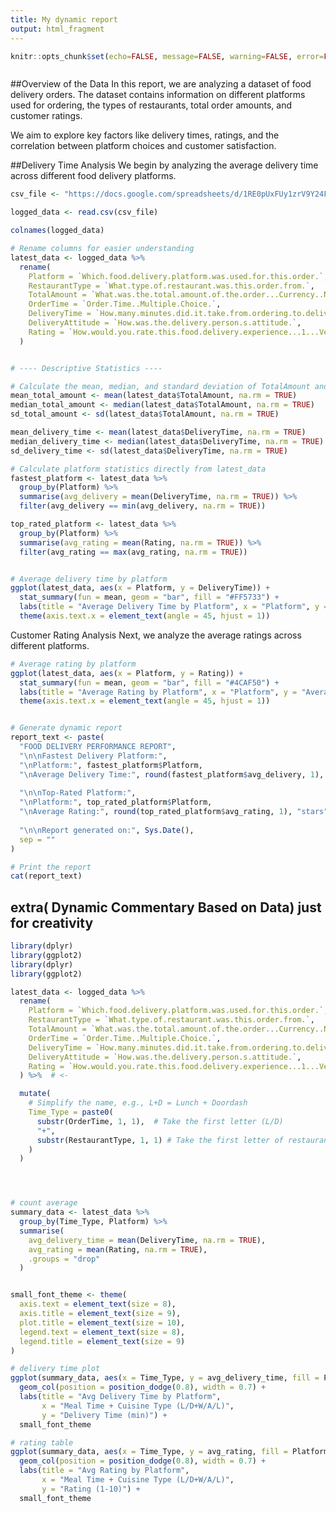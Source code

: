 ---
title: My dynamic report
output: html_fragment
---


```{r setup, include=FALSE}
knitr::opts_chunk$set(echo=FALSE, message=FALSE, warning=FALSE, error=FALSE)

```

```{css}

```


##Overview of the Data
In this report, we are analyzing a dataset of food delivery orders. The dataset contains information on different platforms used for ordering, the types of restaurants, total order amounts, and customer ratings.

We aim to explore key factors like delivery times, ratings, and the correlation between platform choices and customer satisfaction.

##Delivery Time Analysis
We begin by analyzing the average delivery time across different food delivery platforms.

```{r}




csv_file <- "https://docs.google.com/spreadsheets/d/1RE0pUxFUy1zrV9Y24F2c2uGjPe4vTLKzYF0eNm_4qaA/export?format=csv"

logged_data <- read.csv(csv_file)

colnames(logged_data)

# Rename columns for easier understanding
latest_data <- logged_data %>%
  rename(
    Platform = `Which.food.delivery.platform.was.used.for.this.order.`,
    RestaurantType = `What.type.of.restaurant.was.this.order.from.`,
    TotalAmount = `What.was.the.total.amount.of.the.order...Currency..NZD.`,
    OrderTime = `Order.Time..Multiple.Choice.`,
    DeliveryTime = `How.many.minutes.did.it.take.from.ordering.to.delivery.`,
    DeliveryAttitude = `How.was.the.delivery.person.s.attitude.`,
    Rating = `How.would.you.rate.this.food.delivery.experience...1...Very.poor..10...Excellent.`
  )


# ---- Descriptive Statistics ----

# Calculate the mean, median, and standard deviation of TotalAmount and DeliveryTime
mean_total_amount <- mean(latest_data$TotalAmount, na.rm = TRUE)
median_total_amount <- median(latest_data$TotalAmount, na.rm = TRUE)
sd_total_amount <- sd(latest_data$TotalAmount, na.rm = TRUE)

mean_delivery_time <- mean(latest_data$DeliveryTime, na.rm = TRUE)
median_delivery_time <- median(latest_data$DeliveryTime, na.rm = TRUE)
sd_delivery_time <- sd(latest_data$DeliveryTime, na.rm = TRUE)

# Calculate platform statistics directly from latest_data
fastest_platform <- latest_data %>%
  group_by(Platform) %>%
  summarise(avg_delivery = mean(DeliveryTime, na.rm = TRUE)) %>%
  filter(avg_delivery == min(avg_delivery, na.rm = TRUE))

top_rated_platform <- latest_data %>%
  group_by(Platform) %>%
  summarise(avg_rating = mean(Rating, na.rm = TRUE)) %>%
  filter(avg_rating == max(avg_rating, na.rm = TRUE))


# Average delivery time by platform
ggplot(latest_data, aes(x = Platform, y = DeliveryTime)) +
  stat_summary(fun = mean, geom = "bar", fill = "#FF5733") +
  labs(title = "Average Delivery Time by Platform", x = "Platform", y = "Average Delivery Time (Minutes)") +
  theme(axis.text.x = element_text(angle = 45, hjust = 1))

```


Customer Rating Analysis
Next, we analyze the average ratings across different platforms.

```{r}

# Average rating by platform
ggplot(latest_data, aes(x = Platform, y = Rating)) +
  stat_summary(fun = mean, geom = "bar", fill = "#4CAF50") +
  labs(title = "Average Rating by Platform", x = "Platform", y = "Average Rating") +
  theme(axis.text.x = element_text(angle = 45, hjust = 1))


# Generate dynamic report
report_text <- paste(
  "FOOD DELIVERY PERFORMANCE REPORT",
  "\n\nFastest Delivery Platform:",
  "\nPlatform:", fastest_platform$Platform,
  "\nAverage Delivery Time:", round(fastest_platform$avg_delivery, 1), "minutes",
  
  "\n\nTop-Rated Platform:", 
  "\nPlatform:", top_rated_platform$Platform,
  "\nAverage Rating:", round(top_rated_platform$avg_rating, 1), "stars",
  
  "\n\nReport generated on:", Sys.Date(),
  sep = ""
)

# Print the report
cat(report_text)

```


## extra( Dynamic Commentary Based on Data) just for creativity

```{r}
library(dplyr)
library(ggplot2)
library(dplyr)
library(ggplot2)

latest_data <- logged_data %>%
  rename(
    Platform = `Which.food.delivery.platform.was.used.for.this.order.`,
    RestaurantType = `What.type.of.restaurant.was.this.order.from.`,
    TotalAmount = `What.was.the.total.amount.of.the.order...Currency..NZD.`,
    OrderTime = `Order.Time..Multiple.Choice.`,
    DeliveryTime = `How.many.minutes.did.it.take.from.ordering.to.delivery.`,
    DeliveryAttitude = `How.was.the.delivery.person.s.attitude.`,
    Rating = `How.would.you.rate.this.food.delivery.experience...1...Very.poor..10...Excellent.`
  ) %>%  # <- 

  mutate(
    # Simplify the name, e.g., L+D = Lunch + Doordash
    Time_Type = paste0(
      substr(OrderTime, 1, 1),  # Take the first letter (L/D)
      "+",
      substr(RestaurantType, 1, 1) # Take the first letter of restaurant type
    )
  )




# count average
summary_data <- latest_data %>%
  group_by(Time_Type, Platform) %>%
  summarise(
    avg_delivery_time = mean(DeliveryTime, na.rm = TRUE),
    avg_rating = mean(Rating, na.rm = TRUE),
    .groups = "drop"
  )


small_font_theme <- theme(
  axis.text = element_text(size = 8),
  axis.title = element_text(size = 9),
  plot.title = element_text(size = 10),
  legend.text = element_text(size = 8),
  legend.title = element_text(size = 9)
)

# delivery time plot
ggplot(summary_data, aes(x = Time_Type, y = avg_delivery_time, fill = Platform)) +
  geom_col(position = position_dodge(0.8), width = 0.7) +
  labs(title = "Avg Delivery Time by Platform", 
       x = "Meal Time + Cuisine Type (L/D+W/A/L)", 
       y = "Delivery Time (min)") +
  small_font_theme

# rating table
ggplot(summary_data, aes(x = Time_Type, y = avg_rating, fill = Platform)) +
  geom_col(position = position_dodge(0.8), width = 0.7) +
  labs(title = "Avg Rating by Platform", 
       x = "Meal Time + Cuisine Type (L/D+W/A/L)", 
       y = "Rating (1-10)") +
  small_font_theme
```
